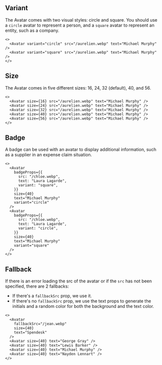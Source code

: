 
## Variant

The Avatar comes with two visual styles: circle and square. You should use a `circle` avatar to represent a person, and a `square` avatar to represent an entity, such as a company.

<Preview>
  <Avatar variant="circle" src="/aurelien.webp" text="Michael Murphy" />
  <Avatar variant="square" src="/aurelien.webp" text="Michael Murphy" />
</Preview>

```tsx sandbox
<>
  <Avatar variant="circle" src="/aurelien.webp" text="Michael Murphy" />
  <Avatar variant="square" src="/aurelien.webp" text="Michael Murphy" />
</>
```

## Size

The Avatar comes in five different sizes: 16, 24, 32 (default), 40, and 56.

<Preview>
  <Avatar size={16} src="/aurelien.webp" text="Michael Murphy" />
  <Avatar size={24} src="/aurelien.webp" text="Michael Murphy" />
  <Avatar size={32} src="/aurelien.webp" text="Michael Murphy" />
  <Avatar size={40} src="/aurelien.webp" text="Michael Murphy" />
  <Avatar size={56} src="/aurelien.webp" text="Michael Murphy" />
</Preview>

```tsx sandbox
<>
  <Avatar size={16} src="/aurelien.webp" text="Michael Murphy" />
  <Avatar size={24} src="/aurelien.webp" text="Michael Murphy" />
  <Avatar size={32} src="/aurelien.webp" text="Michael Murphy" />
  <Avatar size={40} src="/aurelien.webp" text="Michael Murphy" />
  <Avatar size={56} src="/aurelien.webp" text="Michael Murphy" />
</>
```

## Badge

A badge can be used with an avatar to display additional information, such as a supplier in an expense claim situation.

<Preview>
  <Avatar
    badgeProps={{
      src: "/chloe.webp",
      text: "Laura Lagarde",
      variant: "square",
    }}
    size={40}
    text="Michael Murphy"
    variant="circle"
  />
  <Avatar
    badgeProps={{
      src: "/chloe.webp",
      text: "Laura Lagarde",
      variant: "circle",
    }}
    size={40}
    text="Michael Murphy"
    variant="square"
  />
</Preview>

```tsx sandbox
<>
  <Avatar
    badgeProps={{
      src: "/chloe.webp",
      text: "Laura Lagarde",
      variant: "square",
    }}
    size={40}
    text="Michael Murphy"
    variant="circle"
  />
  <Avatar
    badgeProps={{
      src: "/chloe.webp",
      text: "Laura Lagarde",
      variant: "circle",
    }}
    size={40}
    text="Michael Murphy"
    variant="square"
  />
</>
```

## Fallback

If there is an error loading the src of the avatar or if the `src` has not been specified, there are 2 fallbacks:

- If there's a `fallbackSrc` prop, we use it.
- If there's no `fallbackSrc` prop, we use the text props to generate the initials and a random color for both the background and the text color.

<Preview>
  <Avatar
    fallbackSrc="/jean.webp"
    size={40}
    text="Spendesk"
    variant="square"
  />
  <Avatar size={40} text="George Gray" />
  <Avatar size={40} text="Lewis Barker" />
  <Avatar size={40} text="Michael Murphy" />
  <Avatar size={40} text="Nayden Lennart" />
</Preview>

```tsx sandbox
<>
  <Avatar
    fallbackSrc="/jean.webp"
    size={40}
    text="Spendesk"
  />
  <Avatar size={40} text="George Gray" />
  <Avatar size={40} text="Lewis Barker" />
  <Avatar size={40} text="Michael Murphy" />
  <Avatar size={40} text="Nayden Lennart" />
</>
```
